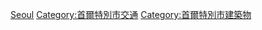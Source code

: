 [[Category:韓國各行政區鐵路車站|Seoul]]
[[Category:首爾特別市交通|Category:首爾特別市交通]]
[[Category:首爾特別市建築物|Category:首爾特別市建築物]]